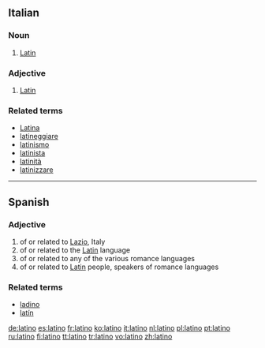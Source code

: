 {{see|Latino}}
==Italian==

===Noun===
{{it-noun|latin|m|o|i}}

# [[Latin]]

===Adjective===
{{it-adj|latin}}

# [[Latin]]

===Related terms===
*[[Latina]]
*[[latineggiare]]
*[[latinismo]]
*[[latinista]]
*[[latinità]]
*[[latinizzare]]

----

==Spanish==

===Adjective===
{{es-adj|feminine=latina}}

# of or related to [[Lazio]], Italy
# of or related to the [[Latin]] language
# of or related to any of the various romance languages
# of or related to [[Latin]] people, speakers of romance languages

===Related terms===
* [[ladino]]
* [[latín]]

[[de:latino]]
[[es:latino]]
[[fr:latino]]
[[ko:latino]]
[[it:latino]]
[[nl:latino]]
[[pl:latino]]
[[pt:latino]]
[[ru:latino]]
[[fi:latino]]
[[tt:latino]]
[[tr:latino]]
[[vo:latino]]
[[zh:latino]]